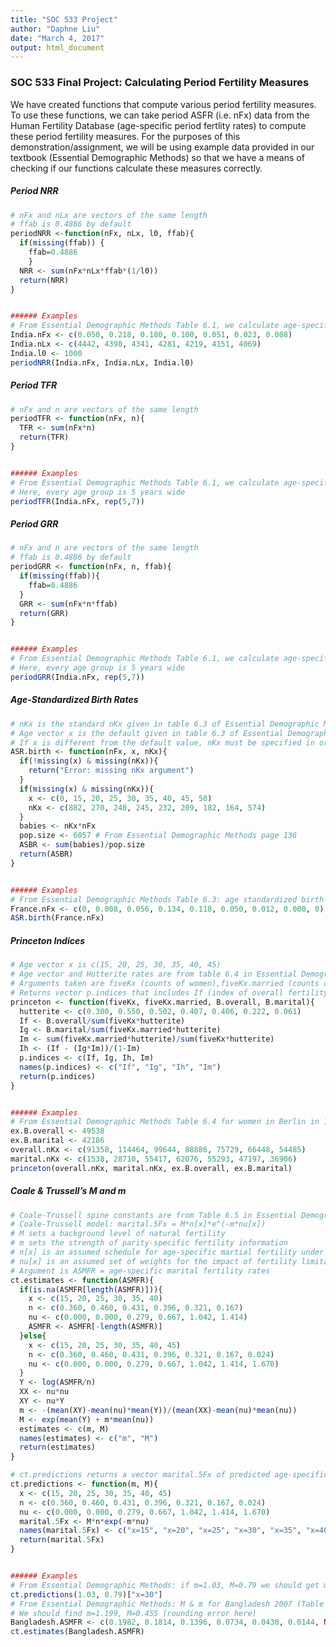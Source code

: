 ```yaml
---
title: "SOC 533 Project"
author: "Daphne Liu"
date: "March 4, 2017"
output: html_document
---
```

### SOC 533 Final Project: Calculating Period Fertility Measures

We have created functions that compute various period fertility measures. To use these functions, we can take period ASFR (i.e. nFx) data from the Human Fertility Database (age-specific period fertlity rates) to compute these period fertility measures. For the purposes of this demonstration/assignment, we will be using example data provided in our textbook (Essential Demographic Methods) so that we have a means of checking if our functions calculate these measures correctly. 

##### Period NRR
```r
# nFx and nLx are vectors of the same length
# ffab is 0.4886 by default
periodNRR <-function(nFx, nLx, l0, ffab){
  if(missing(ffab)) {
    ffab=0.4886
    }
  NRR <- sum(nFx*nLx*ffab*(1/l0))
  return(NRR)
}


###### Examples
# From Essential Demographic Methods Table 6.1, we calculate age-specific measures for India, 2000
India.nFx <- c(0.050, 0.218, 0.180, 0.100, 0.051, 0.023, 0.008)
India.nLx <- c(4442, 4398, 4341, 4281, 4219, 4151, 4069)
India.l0 <- 1000
periodNRR(India.nFx, India.nLx, India.l0)

```

##### Period TFR
```r
# nFx and n are vectors of the same length
periodTFR <- function(nFx, n){
  TFR <- sum(nFx*n)
  return(TFR)
}


###### Examples
# From Essential Demographic Methods Table 6.1, we calculate age-specific measures for India, 2000
# Here, every age group is 5 years wide
periodTFR(India.nFx, rep(5,7))
```

##### Period GRR
```r
# nFx and n are vectors of the same length
# ffab is 0.4886 by default
periodGRR <- function(nFx, n, ffab){
  if(missing(ffab)){
    ffab=0.4886
  }
  GRR <- sum(nFx*n*ffab)
  return(GRR)
}


###### Examples
# From Essential Demographic Methods Table 6.1, we calculate age-specific measures for India, 2000
# Here, every age group is 5 years wide
periodGRR(India.nFx, rep(5,7))
```

##### Age-Standardized Birth Rates
```r
# nKx is the standard nKx given in table 6.3 of Essential Demographic Methods unless otherwise specified
# Age vector x is the default given in table 6.3 of Essential Demographic Methods unless otherwise specified
# If x is different from the default value, nKx must be specified in order for function to work correctly
ASR.birth <- function(nFx, x, nKx){
  if(!missing(x) & missing(nKx)){
    return("Error: missing nKx argument")
  }
  if(missing(x) & missing(nKx)){
    x <- c(0, 15, 20, 25, 30, 35, 40, 45, 50)
    nKx <- c(882, 270, 248, 245, 232, 209, 182, 164, 574)
  }
  babies <- nKx*nFx
  pop.size <- 6057 # From Essential Demographic Methods page 136
  ASBR <- sum(babies)/pop.size
  return(ASBR)
}


###### Examples
# From Essential Demographic Methods Table 6.3: age standardized birth rate for France
France.nFx <- c(0, 0.008, 0.056, 0.134, 0.118, 0.050, 0.012, 0.000, 0)
ASR.birth(France.nFx)
```

##### Princeton Indices
```r
# Age vector x is c(15, 20, 25, 30, 35, 40, 45)
# Age vector and Hutterite rates are from table 6.4 in Essential Demographic Methods
# Arguments taken are fiveKx (counts of women),fiveKx.married (counts of married women) B.overall (total births to all women observed in the actual population), B.marital (total births to married women in the actual population)
# Returns vector p.indices that includes If (index of overall fertility), Ig (index of marital fertility), Ih (index of non-marital fertility), and Im (Princeton Index of Marriage: measures how conducive the marriage pattern is to high fertility)
princeton <- function(fiveKx, fiveKx.married, B.overall, B.marital){
  hutterite <- c(0.300, 0.550, 0.502, 0.407, 0.406, 0.222, 0.061)
  If <- B.overall/sum(fiveKx*hutterite)
  Ig <- B.marital/sum(fiveKx.married*hutterite)
  Im <- sum(fiveKx.married*hutterite)/sum(fiveKx*hutterite)
  Ih <- (If - (Ig*Im))/(1-Im)
  p.indices <- c(If, Ig, Ih, Im)
  names(p.indices) <- c("If", "Ig", "Ih", "Im")
  return(p.indices)
}


###### Examples
# From Essential Demographic Methods Table 6.4 for women in Berlin in 1900
ex.B.overall <- 49538
ex.B.marital <- 42186
overall.nKx <- c(91358, 114464, 99644, 88886, 75729, 66448, 54485)
marital.nKx <- c(1538, 28710, 55417, 62076, 55293, 47197, 36906)
princeton(overall.nKx, marital.nKx, ex.B.overall, ex.B.marital)
```

##### Coale & Trussell's M and m
```r
# Coale-Trussell spine constants are from Table 6.5 in Essential Demographic Methods
# Coale-Trussell model: marital.5Fx = M*n[x]*e^(-m*nu[x])
# M sets a background level of natural fertility 
# m sets the strength of parity-specific fertility information
# n[x] is an assumed schedule for age-specific martial fertility under conditions of natural fertility
# nu[x] is an assumed set of weights for the impact of fertility limitation on the rates for age x
# Argument is ASMFR = age-specific marital fertility rates
ct.estimates <- function(ASMFR){
  if(is.na(ASMFR[length(ASMFR)])){
    x <- c(15, 20, 25, 30, 35, 40)
    n <- c(0.360, 0.460, 0.431, 0.396, 0.321, 0.167)
    nu <- c(0.000, 0.000, 0.279, 0.667, 1.042, 1.414)
    ASMFR <- ASMFR[-length(ASMFR)]
  }else{
    x <- c(15, 20, 25, 30, 35, 40, 45)
    n <- c(0.360, 0.460, 0.431, 0.396, 0.321, 0.167, 0.024)
    nu <- c(0.000, 0.000, 0.279, 0.667, 1.042, 1.414, 1.670)
  }
  Y <- log(ASMFR/n)
  XX <- nu*nu
  XY <- nu*Y
  m <- -(mean(XY)-mean(nu)*mean(Y))/(mean(XX)-mean(nu)*mean(nu))
  M <- exp(mean(Y) + m*mean(nu))
  estimates <- c(m, M)
  names(estimates) <- c("m", "M")
  return(estimates)
}

# ct.predictions returns a vector marital.5Fx of predicted age-specific marital fertility rates using the Coale-Trussell model
ct.predictions <- function(m, M){
  x <- c(15, 20, 25, 30, 35, 40, 45)
  n <- c(0.360, 0.460, 0.431, 0.396, 0.321, 0.167, 0.024)
  nu <- c(0.000, 0.000, 0.279, 0.667, 1.042, 1.414, 1.670)
  marital.5Fx <- M*n*exp(-m*nu)
  names(marital.5Fx) <- c("x=15", "x=20", "x=25", "x=30", "x=35", "x=40", "x=45")
  return(marital.5Fx)
}


###### Examples
# From Essential Demographic Methods: if m=1.03, M=0.79 we should get marital.5F30 = 0.157
ct.predictions(1.03, 0.79)["x=30"]
# From Essential Demographic Methods: M & m for Bangladesh 2007 (Table 6.6)
# We should find m=1.199, M=0.455 (rounding error here)
Bangladesh.ASMFR <- c(0.1982, 0.1814, 0.1396, 0.0734, 0.0430, 0.0144, NA)
ct.estimates(Bangladesh.ASMFR)
```




